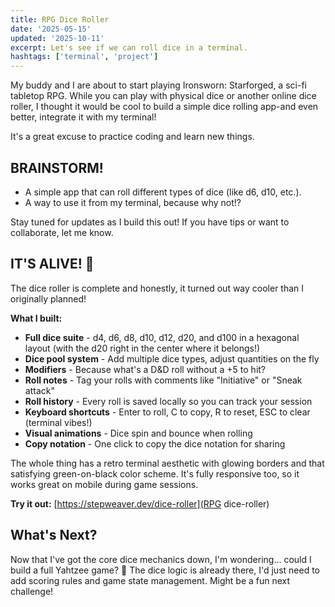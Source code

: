 ```yaml
---
title: RPG Dice Roller
date: '2025-05-15'
updated: '2025-10-11'
excerpt: Let's see if we can roll dice in a terminal.
hashtags: ['terminal', 'project']
---
```


My buddy and I are about to start playing Ironsworn: Starforged, a sci-fi tabletop RPG. While you can play with physical dice or another online dice roller, I thought it would be cool to build a simple dice rolling app-and even better, integrate it with my terminal!

It's a great excuse to practice coding and learn new things.

## BRAINSTORM!

- A simple app that can roll different types of dice (like d6, d10, etc.).
- A way to use it from my terminal, because why not!?

Stay tuned for updates as I build this out! If you have tips or want to collaborate, let me know.

<Update date='2025-10-11' />

## IT'S ALIVE! 🎲

The dice roller is complete and honestly, it turned out way cooler than I originally planned!

**What I built:**

- **Full dice suite** - d4, d6, d8, d10, d12, d20, and d100 in a hexagonal layout (with the d20 right in the center where it belongs!)
- **Dice pool system** - Add multiple dice types, adjust quantities on the fly
- **Modifiers** - Because what's a D&D roll without a +5 to hit?
- **Roll notes** - Tag your rolls with comments like "Initiative" or "Sneak attack"
- **Roll history** - Every roll is saved locally so you can track your session
- **Keyboard shortcuts** - Enter to roll, C to copy, R to reset, ESC to clear (terminal vibes!)
- **Visual animations** - Dice spin and bounce when rolling
- **Copy notation** - One click to copy the dice notation for sharing

The whole thing has a retro terminal aesthetic with glowing borders and that satisfying green-on-black color scheme. It's fully responsive too, so it works great on mobile during game sessions.

**Try it out:** [https://stepweaver.dev/dice-roller](RPG dice-roller)

## What's Next?

Now that I've got the core dice mechanics down, I'm wondering... could I build a full Yahtzee game? 🤔 The dice logic is already there, I'd just need to add scoring rules and game state management. Might be a fun next challenge!
